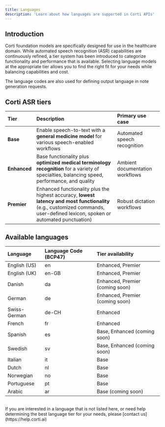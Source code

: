 ```yaml
---
title: Languages
description: 'Learn about how languages are supported in Corti APIs'
---
```


## Introduction
Corti foundation models are specifically designed for use in the healthcare domain. While automated speech recognition (ASR) capabilities are continuously refined, a tier system has been introduced to categorize functionality and performance that is available. Selecting language models at the appropriate tier allows you to find the right fit for your needs while balancing capabilities and cost. 

The language codes are also used for defining output language in note generation requests. 


## Corti ASR tiers 

| Tier           |  Description | Primary use case |
| :------------- |  :---------- | :--- |
| **Base**       |  Enable speech-to-text with a **general medicine model** for various speech-enabled workflows | Automated speech recognition |
| **Enhanced**   |  Base functionality plus **optimized medical terminology recognition** for a variety of specialties, balancing speed, performance, and quality | Ambient documentation workflows |
| **Premier**    |  Enhanced functionality plus the highest accuracy, **lowest latency and most functionality** (e.g., customized commands, user-defined lexicon, spoken or automated punctuation) | Robust dictation workflows |

## Available languages

| Language     | Language Code (BCP47) | Tier availability |
| :----------- | :-------------------- | :---------------- |
| English (US) | en                    | Enhanced, Premier |
| English (UK) | en-GB                 | Enhanced, Premier |
| Danish       | da                    | Enhanced, Premier (coming soon) |
| German       | de                    | Enhanced, Premier (coming soon) |
| Swiss-German | de-CH                 | Enhanced |
| French       | fr                    | Enhanced |
| Spanish      | es                    | Base, Enhanced (coming soon) |
| Swedish      | sv                    | Base, Enhanced (coming soon) |
| Italian      | it                    | Base |
| Dutch        | nl                    | Base |
| Norwegian    | no                    | Base |
| Portuguese   | pt                    | Base |
| Arabic       | ar                    | Base (coming soon) |

<br/>
<Note>If you are interested in a language that is not listed here, or need help determining the best language tier for your needs, please [contact us](https://help.corti.ai)</Note>
